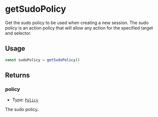 # getSudoPolicy

Get the sudo policy to be used when creating a new session. The sudo policy is an action policy that will allow any action for the specified target and selector.

## Usage

```typescript copy
const sudoPolicy = getSudoPolicy()
```

## Returns

### policy

- Type: [`Policy`](/module-sdk/glossary/types#policy-1)

The sudo policy.
